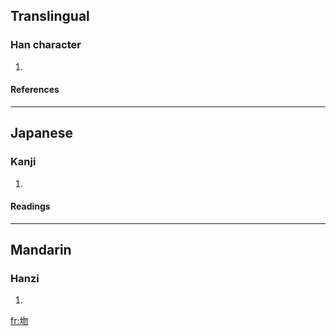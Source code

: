 ==Translingual==
===Han character===
{{Han char|rn=32|rad=土|as=04|sn=7|four=|canj=土心竹竹 (GPHH)}}
# {{defn|Han}}
====References====
{{Han ref|kx=0224.210|dkj=04905|dj=0459.090|hdz=10425.030|uh=573D|ud=22333}}
----
==Japanese==
===Kanji===
{{ja-kanji|grade=|rs=土04}}
# {{defn|Japanese}} 
====Readings====
{{ja-readings|on=[[ぼつ]] (botsu), [[もち]] (mochi)|kun=[[うめる]] (umeru)}}
----
==Mandarin==
===Hanzi===
{{cmn-hanzi|pin=[[mò]] (mo4)|wg=mo<sup>4</sup>}}
# {{defn|Mandarin}}

[[fr:圽]]